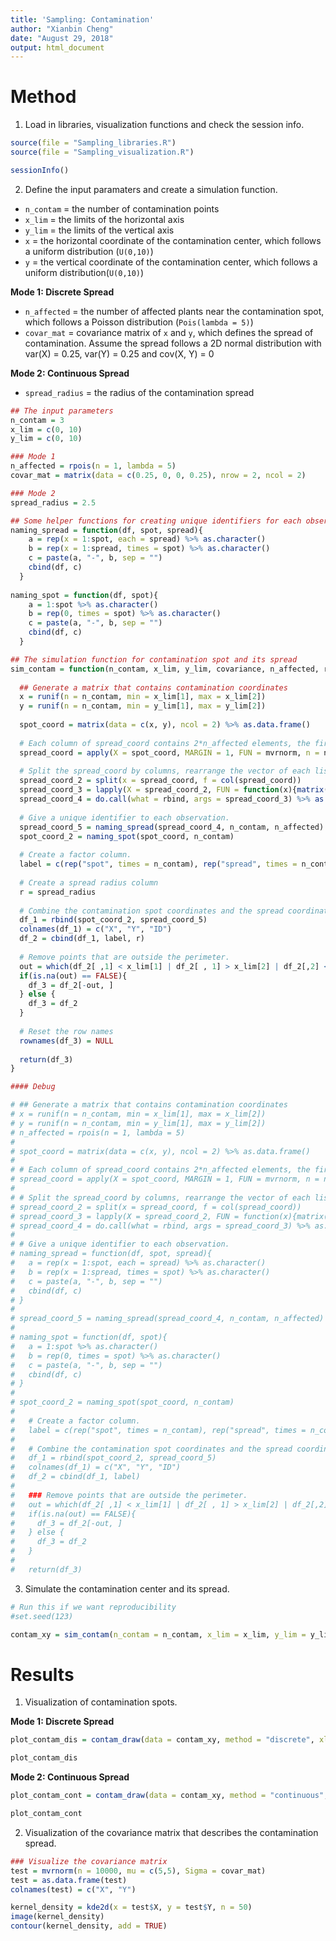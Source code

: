 ```yaml
---
title: 'Sampling: Contamination'
author: "Xianbin Cheng"
date: "August 29, 2018"
output: html_document
---
```


# Method #

1. Load in libraries, visualization functions and check the session info.

```r
source(file = "Sampling_libraries.R")
source(file = "Sampling_visualization.R")
```

```r
sessionInfo()
```

2. Define the input paramaters and create a simulation function.

* `n_contam` = the number of contamination points  
* `x_lim` = the limits of the horizontal axis  
* `y_lim` = the limits of the vertical axis  
* `x` = the horizontal coordinate of the contamination center, which follows a uniform distribution (`U(0,10)`)
* `y` = the vertical coordinate of the contamination center, which follows a uniform distribution(`U(0,10)`)  

**Mode 1: Discrete Spread**

* `n_affected` = the number of affected plants near the contamination spot, which follows a Poisson distribution (`Pois(lambda = 5)`)   
* `covar_mat` = covariance matrix of `x` and `y`, which defines the spread of contamination. Assume the spread follows a 2D normal distribution with var(X) = 0.25, var(Y) = 0.25 and cov(X, Y) = 0  

**Mode 2: Continuous Spread**

* `spread_radius` = the radius of the contamination spread

```r
## The input parameters
n_contam = 3
x_lim = c(0, 10)
y_lim = c(0, 10)

### Mode 1
n_affected = rpois(n = 1, lambda = 5)
covar_mat = matrix(data = c(0.25, 0, 0, 0.25), nrow = 2, ncol = 2)

### Mode 2
spread_radius = 2.5
```

```r
## Some helper functions for creating unique identifiers for each observation.
naming_spread = function(df, spot, spread){
    a = rep(x = 1:spot, each = spread) %>% as.character()
    b = rep(x = 1:spread, times = spot) %>% as.character()
    c = paste(a, "-", b, sep = "")
    cbind(df, c)
  }
  
naming_spot = function(df, spot){
    a = 1:spot %>% as.character()
    b = rep(0, times = spot) %>% as.character()
    c = paste(a, "-", b, sep = "")
    cbind(df, c)
  }

## The simulation function for contamination spot and its spread
sim_contam = function(n_contam, x_lim, y_lim, covariance, n_affected, radius){
  
  ## Generate a matrix that contains contamination coordinates
  x = runif(n = n_contam, min = x_lim[1], max = x_lim[2])
  y = runif(n = n_contam, min = y_lim[1], max = y_lim[2])
  
  spot_coord = matrix(data = c(x, y), ncol = 2) %>% as.data.frame()
  
  # Each column of spread_coord contains 2*n_affected elements, the first n_affected elements are random numbers generated from mat_1[1,1] and the second n_affected elements are random numbers generated from mat_1[1,2]
  spread_coord = apply(X = spot_coord, MARGIN = 1, FUN = mvrnorm, n = n_affected, Sigma = covar_mat)
  
  # Split the spread_coord by columns, rearrange the vector of each list into an nx2 matrix, then combine these matrices by row.
  spread_coord_2 = split(x = spread_coord, f = col(spread_coord))
  spread_coord_3 = lapply(X = spread_coord_2, FUN = function(x){matrix(x, ncol = 2)})
  spread_coord_4 = do.call(what = rbind, args = spread_coord_3) %>% as.data.frame()
  
  # Give a unique identifier to each observation.
  spread_coord_5 = naming_spread(spread_coord_4, n_contam, n_affected)
  spot_coord_2 = naming_spot(spot_coord, n_contam)
  
  # Create a factor column.
  label = c(rep("spot", times = n_contam), rep("spread", times = n_contam * n_affected))
  
  # Create a spread radius column
  r = spread_radius
  
  # Combine the contamination spot coordinates and the spread coordinates, and then combine the factor column and the spread radius column.
  df_1 = rbind(spot_coord_2, spread_coord_5)
  colnames(df_1) = c("X", "Y", "ID")
  df_2 = cbind(df_1, label, r)
  
  # Remove points that are outside the perimeter.
  out = which(df_2[ ,1] < x_lim[1] | df_2[ , 1] > x_lim[2] | df_2[,2] < y_lim[1] | df_2[,2] > y_lim[2], arr.ind = TRUE)[1]
  if(is.na(out) == FALSE){
    df_3 = df_2[-out, ]
  } else {
    df_3 = df_2
  }
  
  # Reset the row names
  rownames(df_3) = NULL
  
  return(df_3)
}
```

```r
#### Debug

# ## Generate a matrix that contains contamination coordinates
# x = runif(n = n_contam, min = x_lim[1], max = x_lim[2])
# y = runif(n = n_contam, min = y_lim[1], max = y_lim[2])
# n_affected = rpois(n = 1, lambda = 5)
# 
# spot_coord = matrix(data = c(x, y), ncol = 2) %>% as.data.frame()
# 
# # Each column of spread_coord contains 2*n_affected elements, the first n_affected elements are random numbers generated from mat_1[1,1] and the second n_affected elements are random numbers generated from mat_1[1,2]
# spread_coord = apply(X = spot_coord, MARGIN = 1, FUN = mvrnorm, n = n_affected, Sigma = covar_mat)
# 
# # Split the spread_coord by columns, rearrange the vector of each list into an nx2 matrix, then combine these matrices by row.
# spread_coord_2 = split(x = spread_coord, f = col(spread_coord))
# spread_coord_3 = lapply(X = spread_coord_2, FUN = function(x){matrix(x, ncol = 2)})
# spread_coord_4 = do.call(what = rbind, args = spread_coord_3) %>% as.data.frame()
# 
# # Give a unique identifier to each observation.
# naming_spread = function(df, spot, spread){
#   a = rep(x = 1:spot, each = spread) %>% as.character()
#   b = rep(x = 1:spread, times = spot) %>% as.character()
#   c = paste(a, "-", b, sep = "")
#   cbind(df, c)
# }
# 
# spread_coord_5 = naming_spread(spread_coord_4, n_contam, n_affected)
# 
# naming_spot = function(df, spot){
#   a = 1:spot %>% as.character()
#   b = rep(0, times = spot) %>% as.character()
#   c = paste(a, "-", b, sep = "")
#   cbind(df, c)
# }
# 
# spot_coord_2 = naming_spot(spot_coord, n_contam)
# 
#   # Create a factor column.
#   label = c(rep("spot", times = n_contam), rep("spread", times = n_contam * n_affected))
# 
#   # Combine the contamination spot coordinates and the spread coordinates, and then combine the factor column.
#   df_1 = rbind(spot_coord_2, spread_coord_5)
#   colnames(df_1) = c("X", "Y", "ID")
#   df_2 = cbind(df_1, label)
# 
#   ### Remove points that are outside the perimeter.
#   out = which(df_2[ ,1] < x_lim[1] | df_2[ , 1] > x_lim[2] | df_2[,2] < y_lim[1] | df_2[,2] > y_lim[2], arr.ind = TRUE)[1]
#   if(is.na(out) == FALSE){
#     df_3 = df_2[-out, ]
#   } else {
#     df_3 = df_2
#   }
# 
#   return(df_3)

```

3. Simulate the contamination center and its spread.

```r
# Run this if we want reproducibility
#set.seed(123)
```

```r
contam_xy = sim_contam(n_contam = n_contam, x_lim = x_lim, y_lim = y_lim, covariance = covar_mat, n_affected = n_affected, radius = spread_radius) 
```

# Results #

1. Visualization of contamination spots.

**Mode 1: Discrete Spread**

```r
plot_contam_dis = contam_draw(data = contam_xy, method = "discrete", xlim = x_lim, ylim = y_lim)
```

```r
plot_contam_dis
```

**Mode 2: Continuous Spread**

```r
plot_contam_cont = contam_draw(data = contam_xy, method = "continuous", xlim = x_lim, ylim = y_lim)
```

```r
plot_contam_cont
```



2. Visualization of the covariance matrix that describes the contamination spread.

```r
### Visualize the covariance matrix
test = mvrnorm(n = 10000, mu = c(5,5), Sigma = covar_mat)
test = as.data.frame(test)
colnames(test) = c("X", "Y")

kernel_density = kde2d(x = test$X, y = test$Y, n = 50)
image(kernel_density)
contour(kernel_density, add = TRUE)
```

